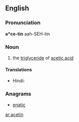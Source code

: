 ==English==

===Pronunciation===
'''a*ce-tin'''
aah-SEH-tin

===Noun===
{{en-noun|-}}

# {{label|en|organic compound}} the [[triglyceride]] of [[acetic acid]]

====Translations====
{{trans-top|organic compound}}
* Hindi: {{t|hi|शुक्ति|tr=śukti|sc=Deva}}
{{trans-bottom}}

===Anagrams===
* [[enatic#English|enatic]]

[[ar:acetin]]